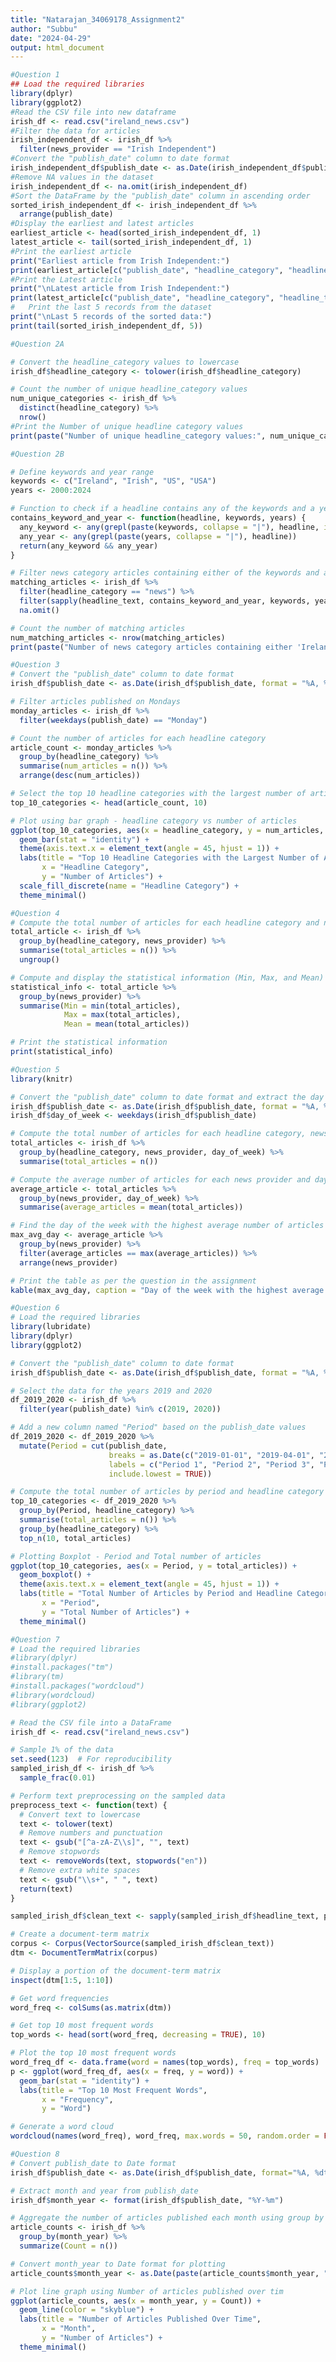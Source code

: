 ```yaml
---
title: "Natarajan_34069178_Assignment2"
author: "Subbu"
date: "2024-04-29"
output: html_document
---
```


```r
#Question 1 
## Load the required libraries
library(dplyr)
library(ggplot2)
#Read the CSV file into new dataframe
irish_df <- read.csv("ireland_news.csv")
#Filter the data for articles 
irish_independent_df <- irish_df %>%
  filter(news_provider == "Irish Independent")
#Convert the "publish_date" column to date format
irish_independent_df$publish_date <- as.Date(irish_independent_df$publish_date, format = "%A, %dth of %B, %Y")
#Remove NA values in the dataset
irish_independent_df <- na.omit(irish_independent_df)
#Sort the DataFrame by the "publish_date" column in ascending order
sorted_irish_independent_df <- irish_independent_df %>%
  arrange(publish_date)
#Display the earliest and latest articles
earliest_article <- head(sorted_irish_independent_df, 1)
latest_article <- tail(sorted_irish_independent_df, 1)
#Print the earliest article 
print("Earliest article from Irish Independent:")
print(earliest_article[c("publish_date", "headline_category", "headline_text", "news_provider")])
#Print the Latest article
print("\nLatest article from Irish Independent:")
print(latest_article[c("publish_date", "headline_category", "headline_text", "news_provider")])
#   Print the last 5 records from the dataset
print("\nLast 5 records of the sorted data:")
print(tail(sorted_irish_independent_df, 5))
```


```r
#Question 2A

# Convert the headline_category values to lowercase 
irish_df$headline_category <- tolower(irish_df$headline_category)

# Count the number of unique headline_category values
num_unique_categories <- irish_df %>%
  distinct(headline_category) %>%
  nrow()
#Print the Number of unique headline category values
print(paste("Number of unique headline_category values:", num_unique_categories))

#Question 2B

# Define keywords and year range
keywords <- c("Ireland", "Irish", "US", "USA")
years <- 2000:2024

# Function to check if a headline contains any of the keywords and a year
contains_keyword_and_year <- function(headline, keywords, years) {
  any_keyword <- any(grepl(paste(keywords, collapse = "|"), headline, ignore.case = TRUE))
  any_year <- any(grepl(paste(years, collapse = "|"), headline))
  return(any_keyword && any_year)
}

# Filter news category articles containing either of the keywords and a year in the headline_text
matching_articles <- irish_df %>%
  filter(headline_category == "news") %>%
  filter(sapply(headline_text, contains_keyword_and_year, keywords, years)) %>%
  na.omit()

# Count the number of matching articles
num_matching_articles <- nrow(matching_articles)
print(paste("Number of news category articles containing either 'Ireland', 'Irish', 'US', or 'USA' along with year digits from 2000 to 2024 in headline_text:", num_matching_articles))
```

```r
#Question 3
# Convert the "publish_date" column to date format
irish_df$publish_date <- as.Date(irish_df$publish_date, format = "%A, %dth of %B, %Y")

# Filter articles published on Mondays
monday_articles <- irish_df %>%
  filter(weekdays(publish_date) == "Monday")

# Count the number of articles for each headline category
article_count <- monday_articles %>%
  group_by(headline_category) %>%
  summarise(num_articles = n()) %>%
  arrange(desc(num_articles))

# Select the top 10 headline categories with the largest number of articles
top_10_categories <- head(article_count, 10)

# Plot using bar graph - headline category vs number of articles
ggplot(top_10_categories, aes(x = headline_category, y = num_articles, fill = headline_category)) +
  geom_bar(stat = "identity") +
  theme(axis.text.x = element_text(angle = 45, hjust = 1)) +
  labs(title = "Top 10 Headline Categories with the Largest Number of Articles Published on Mondays",
       x = "Headline Category",
       y = "Number of Articles") +
  scale_fill_discrete(name = "Headline Category") +
  theme_minimal()
```


```r
#Question 4
# Compute the total number of articles for each headline category and news provider
total_article <- irish_df %>%
  group_by(headline_category, news_provider) %>%
  summarise(total_articles = n()) %>%
  ungroup()

# Compute and display the statistical information (Min, Max, and Mean) of the total number of articles for each news provider
statistical_info <- total_article %>%
  group_by(news_provider) %>%
  summarise(Min = min(total_articles),
            Max = max(total_articles),
            Mean = mean(total_articles))

# Print the statistical information
print(statistical_info)
```

```r
#Question 5
library(knitr)

# Convert the "publish_date" column to date format and extract the day of the week
irish_df$publish_date <- as.Date(irish_df$publish_date, format = "%A, %dth of %B, %Y")
irish_df$day_of_week <- weekdays(irish_df$publish_date)

# Compute the total number of articles for each headline category, news provider, and day of the week
total_articles <- irish_df %>%
  group_by(headline_category, news_provider, day_of_week) %>%
  summarise(total_articles = n())

# Compute the average number of articles for each news provider and day of the week
average_article <- total_articles %>%
  group_by(news_provider, day_of_week) %>%
  summarise(average_articles = mean(total_articles))

# Find the day of the week with the highest average number of articles for each provider
max_avg_day <- average_article %>%
  group_by(news_provider) %>%
  filter(average_articles == max(average_articles)) %>%
  arrange(news_provider)

# Print the table as per the question in the assignment
kable(max_avg_day, caption = "Day of the week with the highest average number of articles for each news provider")
```

```r
#Question 6
# Load the required libraries
library(lubridate)
library(dplyr)
library(ggplot2)

# Convert the "publish_date" column to date format
irish_df$publish_date <- as.Date(irish_df$publish_date, format = "%A, %dth of %B, %Y")

# Select the data for the years 2019 and 2020
df_2019_2020 <- irish_df %>%
  filter(year(publish_date) %in% c(2019, 2020))

# Add a new column named "Period" based on the publish_date values
df_2019_2020 <- df_2019_2020 %>%
  mutate(Period = cut(publish_date,
                      breaks = as.Date(c("2019-01-01", "2019-04-01", "2019-07-01", "2019-10-01", "2020-01-01", "2020-04-01", "2020-07-01", "2021-01-01")),
                      labels = c("Period 1", "Period 2", "Period 3", "Period 4", "Period 5", "Period 6", "Period 7"),
                      include.lowest = TRUE))

# Compute the total number of articles by period and headline category for the top 10 headline categories
top_10_categories <- df_2019_2020 %>%
  group_by(Period, headline_category) %>%
  summarise(total_articles = n()) %>%
  group_by(headline_category) %>%
  top_n(10, total_articles)

# Plotting Boxplot - Period and Total number of articles
ggplot(top_10_categories, aes(x = Period, y = total_articles)) +
  geom_boxplot() +
  theme(axis.text.x = element_text(angle = 45, hjust = 1)) +
  labs(title = "Total Number of Articles by Period and Headline Category",
       x = "Period",
       y = "Total Number of Articles") + 
  theme_minimal()
```

```r
#Question 7
# Load the required libraries
#library(dplyr)
#install.packages("tm")
#library(tm)
#install.packages("wordcloud")
#library(wordcloud)
#library(ggplot2)

# Read the CSV file into a DataFrame
irish_df <- read.csv("ireland_news.csv")

# Sample 1% of the data
set.seed(123)  # For reproducibility
sampled_irish_df <- irish_df %>%
  sample_frac(0.01)

# Perform text preprocessing on the sampled data
preprocess_text <- function(text) {
  # Convert text to lowercase
  text <- tolower(text)
  # Remove numbers and punctuation
  text <- gsub("[^a-zA-Z\\s]", "", text)
  # Remove stopwords
  text <- removeWords(text, stopwords("en"))
  # Remove extra white spaces
  text <- gsub("\\s+", " ", text)
  return(text)
}

sampled_irish_df$clean_text <- sapply(sampled_irish_df$headline_text, preprocess_text)

# Create a document-term matrix
corpus <- Corpus(VectorSource(sampled_irish_df$clean_text))
dtm <- DocumentTermMatrix(corpus)

# Display a portion of the document-term matrix
inspect(dtm[1:5, 1:10])

# Get word frequencies
word_freq <- colSums(as.matrix(dtm))

# Get top 10 most frequent words
top_words <- head(sort(word_freq, decreasing = TRUE), 10)

# Plot the top 10 most frequent words
word_freq_df <- data.frame(word = names(top_words), freq = top_words)
p <- ggplot(word_freq_df, aes(x = freq, y = word)) +
  geom_bar(stat = "identity") +
  labs(title = "Top 10 Most Frequent Words",
       x = "Frequency",
       y = "Word")

# Generate a word cloud
wordcloud(names(word_freq), word_freq, max.words = 50, random.order = FALSE, colors = brewer.pal(8, "Dark2"))
```

```r
#Question 8 
# Convert publish_date to Date format
irish_df$publish_date <- as.Date(irish_df$publish_date, format="%A, %dth of %B, %Y")

# Extract month and year from publish_date
irish_df$month_year <- format(irish_df$publish_date, "%Y-%m")

# Aggregate the number of articles published each month using group by function and summarize function
article_counts <- irish_df %>%
  group_by(month_year) %>%
  summarize(Count = n())

# Convert month_year to Date format for plotting
article_counts$month_year <- as.Date(paste(article_counts$month_year, "-01", sep=""), format="%Y-%m-%d")

# Plot line graph using Number of articles published over tim
ggplot(article_counts, aes(x = month_year, y = Count)) +
  geom_line(color = "skyblue") +
  labs(title = "Number of Articles Published Over Time",
       x = "Month",
       y = "Number of Articles") +
  theme_minimal()
```